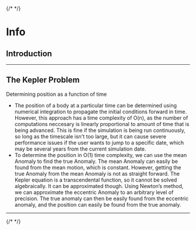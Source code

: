 

{/* <Prose> */}
# Info

## Introduction

---

## The Kepler Problem
Determining position as a function of time

- The position of a body at a particular time can be determined using numerical integration to propagate the initial conditions forward in time. However, this approach has a time complexity of O(n), as the number of computations neccesary is linearly proportional to amount of time that is being advanced. This is fine if the simulation is being run continuously, so long as the timescale isn't too large, but it can cause severe performance issues if the user wants to jump to a specific date, which may be several years from the current simulation date.
- To determine the position in O(1) time complexity, we can use the mean Anomaly to find the true Anomaly. The mean Anomaly can easily be found from the mean motion, which is constant. However, getting the true Anomaly from the mean Anomaly is not as straight forward.  The Kepler equation is a transcendental function, so it cannot be solved algebraically. It can be approximated though. Using Newton’s method, we can approximate the eccentric Anomaly to an arbitrary level of precision. The true anomaly can then be easily found from the eccentric anomaly, and the position can easily be found from the true anomaly.

---


{/* </Prose> */}
